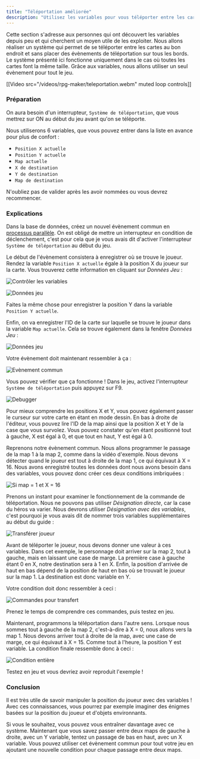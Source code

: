 ```yaml
---
title: "Téléportation améliorée"
description: "Utilisez les variables pour vous téléporter entre les cartes au bon endroit sans placer aucun évènement de téléportation."
---
```


Cette section s'adresse aux personnes qui ont découvert les variables depuis peu et qui cherchent un moyen utile de les exploiter. Nous allons réaliser un système qui permet de se téléporter entre les cartes au bon endroit et sans placer des évènements de téléportation sur tous les bords. Le système présenté ici fonctionne uniquement dans le cas où toutes les cartes font la même taille. Grâce aux variables, nous allons utiliser un seul évènement pour tout le jeu.

[[Video src="/videos/rpg-maker/teleportation.webm" muted loop controls]]

### Préparation

On aura besoin d'un interrupteur, `Système de téléportation`, que vous mettrez sur ON au début du jeu avant qu'on se téléporte.

Nous utiliserons 6 variables, que vous pouvez entrer dans la liste en avance pour plus de confort :

- `Position X actuelle`
- `Position Y actuelle`
- `Map actuelle`
- `X de destination`
- `Y de destination`
- `Map de destination`

N'oubliez pas de valider après les avoir nommées ou vous devrez recommencer.

### Explications

Dans la base de données, créez un nouvel évènement commun en [processus parallèle](evenements.md#declenchement). On est obligé de mettre un interrupteur en condition de déclenchement, c'est pour cela que je vous avais dit d'activer l'interrupteur `Système de téléportation` au début du jeu.

Le début de l'évènement consistera à enregistrer où se trouve le joueur. Rendez la variable `Position X actuelle` égale à la position X du joueur sur la carte. Vous trouverez cette information en cliquant sur *Données Jeu* :

<Image
  src="variables.png"
  alt="Contrôler les variables"
/>

<Image
  src="donnees-jeu-X.png"
  alt="Données jeu"
/>

Faites la même chose pour enregistrer la position Y dans la variable `Position Y actuelle`.

Enfin, on va enregistrer l'ID de la carte sur laquelle se trouve le joueur dans la variable `Map actuelle`. Cela se trouve également dans la fenêtre *Données Jeu* :

<Image
  src="donnees-jeu-ID.png"
  alt="Données jeu"
/>

Votre évènement doit maintenant ressembler à ça :

<Image
  src="event-commun.png"
  alt="Evènement commun"
/>

Vous pouvez vérifier que ça fonctionne ! Dans le jeu, activez l'interrupteur `Système de téléportation` puis appuyez sur F9.

<Image
  src="F9.png"
  alt="Debugger"
/>

Pour mieux comprendre les positions X et Y, vous pouvez également passer le curseur sur votre carte en étant en mode dessin. En bas à droite de l'éditeur, vous pouvez lire l'ID de la map ainsi que la position X et Y de la case que vous survolez. Vous pouvez constater qu'en étant positionné tout à gauche, X est égal à 0, et que tout en haut, Y est égal à 0.

Reprenons notre évènement commun. Nous allons programmer le passage de la map 1 à la map 2, comme dans la vidéo d'exemple. Nous devons détecter quand le joueur est tout à droite de la map 1, ce qui équivaut à X = 16. Nous avons enregistré toutes les données dont nous avons besoin dans des variables, vous pouvez donc créer ces deux conditions imbriquées :

<Image
  src="conditions-imbriquees.png"
  alt="Si map = 1 et X = 16"
/>

Prenons un instant pour examiner le fonctionnement de la commande de téléportation. Nous ne pouvons pas utiliser *Désignation directe*, car la case du héros va varier. Nous devrons utiliser *Désignation avec des variables*, c'est pourquoi je vous avais dit de nommer trois variables supplémentaires au début du guide :

<Image
  src="teleportation.png"
  alt="Transférer joueur"
/>

Avant de téléporter le joueur, nous devons donner une valeur à ces variables. Dans cet exemple, le personnage doit arriver sur la map 2, tout à gauche, mais en laissant une case de marge. La première case à gauche étant 0 en X, notre destination sera à 1 en X. Enfin, la position d'arrivée de haut en bas dépend de la position de haut en bas où se trouvait le joueur sur la map 1. La destination est donc variable en Y.

Votre condition doit donc ressembler à ceci :

<Image
  src="partie-1.png"
  alt="Commandes pour transfert"
/>

Prenez le temps de comprendre ces commandes, puis testez en jeu.

Maintenant, programmons la téléportation dans l'autre sens. Lorsque nous sommes tout à gauche de la map 2, c'est-à-dire à X = 0, nous allons vers la map 1. Nous devons arriver tout à droite de la map, avec une case de marge, ce qui équivaut à X = 15. Comme tout à l'heure, la position Y est variable. La condition finale ressemble donc à ceci :

<Image
  src="partie-2.png"
  alt="Condition entière"
/>

Testez en jeu et vous devriez avoir reproduit l'exemple !

### Conclusion

Il est très utile de savoir manipuler la position du joueur avec des variables ! Avec ces connaissances, vous pourrez par exemple imaginer des énigmes basées sur la position du joueur et d'objets environnants.

Si vous le souhaitez, vous pouvez vous entraîner davantage avec ce système. Maintenant que vous savez passer entre deux maps de gauche à droite, avec un Y variable, tentez un passage de bas en haut, avec un X variable. Vous pouvez utiliser cet évènement commun pour tout votre jeu en ajoutant une nouvelle condition pour chaque passage entre deux maps.
